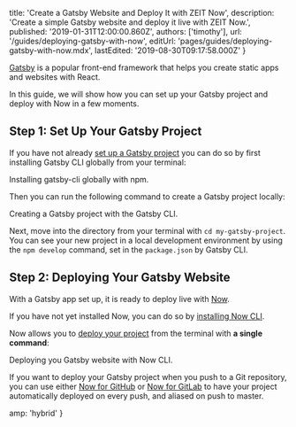 
  title: 'Create a Gatsby Website and Deploy It with ZEIT Now',
  description:
    'Create a simple Gatsby website and deploy it live with ZEIT Now.',
  published: '2019-01-31T12:00:00.860Z',
  authors: ['timothy'],
  url: '/guides/deploying-gatsby-with-now',
  editUrl: 'pages/guides/deploying-gatsby-with-now.mdx',
  lastEdited: '2019-08-30T09:17:58.000Z'
}

[Gatsby](https://www.gatsbyjs.org) is a popular front-end framework that helps you create static apps and websites with React.

In this guide, we will show how you can set up your Gatsby project and deploy with Now in a few moments.

## Step 1: Set Up Your Gatsby Project

If you have not already [set up a Gatsby project](https://www.gatsbyjs.org/docs/quick-start) you can do so by first installing Gatsby CLI globally from your terminal:

<Snippet dark text="npm i -g gatsby-cli" />
<Caption>Installing <GenericLink href="https://www.gatsbyjs.org/docs/gatsby-cli/">gatsby-cli</GenericLink> globally with <GenericLink href="https://www.npmjs.com/">npm</GenericLink>.</Caption>

Then you can run the following command to create a Gatsby project locally:

<Snippet dark text="gatsby new my-gatsby-project" />
<Caption>Creating a Gatsby project with the Gatsby CLI.</Caption>

Next, move into the directory from your terminal with `cd my-gatsby-project`. You can see your new project in a local development environment by using the `npm develop` command, set in the `package.json` by Gatsby CLI.

## Step 2: Deploying Your Gatsby Website

With a Gatsby app set up, it is ready to deploy live with [Now](/docs/v2).

If you have not yet installed Now, you can do so by [installing Now CLI](/download).

Now allows you to [deploy your project](/docs/v2/deployments/basics) from the terminal with **a single command**:

<Snippet dark text="now" />

<Caption>Deploying you Gatsby website with Now CLI.</Caption>

If you want to deploy your Gatsby project when you push to a Git repository, you can use either [Now for GitHub](/docs/v2/integrations/now-for-github/) or [Now for GitLab](/docs/v2/integrations/now-for-gitlab/) to have your project automatically deployed on every push, and aliased on push to master.


  amp: 'hybrid'
}
